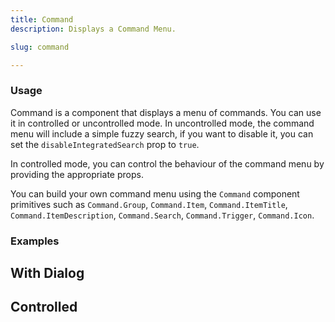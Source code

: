 ```yaml
---
title: Command
description: Displays a Command Menu.

slug: command

---
```


### Usage

Command is a component that displays a menu of commands.
You can use it in controlled or uncontrolled mode.
In uncontrolled mode, the command menu will include a simple fuzzy search, if you want to disable it, you can set the `disableIntegratedSearch` prop to `true`.

In controlled mode, you can control the behaviour of the command menu by providing the appropriate props.

You can build your own command menu using the `Command` component primitives such as `Command.Group`, `Command.Item`, `Command.ItemTitle`, `Command.ItemDescription`, `Command.Search`, `Command.Trigger`, `Command.Icon`.

<ComponentPreview name="command/preview" />

### Examples

## With Dialog 

<ComponentPreview name="command/dialog" />

## Controlled

<ComponentPreview name="command/controlled" />



